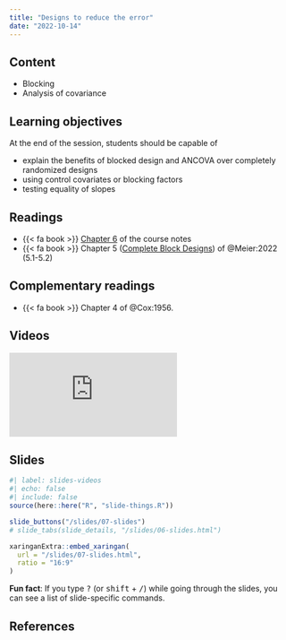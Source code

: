```yaml
---
title: "Designs to reduce the error"
date: "2022-10-14"
---
```


## Content

- Blocking
- Analysis of covariance


## Learning objectives

At the end of the session, students should be capable of

- explain the benefits of blocked design and ANCOVA over completely randomized designs
- using control covariates or blocking factors
- testing equality of slopes

## Readings

-  {{< fa book >}}  [Chapter 6](https://lbelzile.github.io/math80667a/designs-to-reduce-the-error.html) of the course notes
- {{< fa book >}} Chapter 5 ([Complete Block Designs](https://stat.ethz.ch/~meier/teaching/anova/block-designs.html)) of @Meier:2022 (5.1-5.2)

## Complementary readings


- {{< fa book >}}  Chapter 4 of @Cox:1956.

## Videos


<div class="ratio ratio-16x9">
<iframe src="https://www.youtube.com/embed/gTLp0pplRXk" frameborder="0" allow="accelerometer; autoplay; encrypted-media; gyroscope; picture-in-picture" allowfullscreen>
</iframe>
</div>


## Slides

```r
#| label: slides-videos
#| echo: false
#| include: false
source(here::here("R", "slide-things.R"))
```

```r
slide_buttons("/slides/07-slides")
# slide_tabs(slide_details, "/slides/06-slides.html")
```

```r
xaringanExtra::embed_xaringan(
  url = "/slides/07-slides.html",
  ratio = "16:9"
)
```

:::{.callout-tip}
**Fun fact**: If you type <kbd>?</kbd> (or <kbd>shift</kbd> + <kbd>/</kbd>) while going through the slides, you can see a list of slide-specific commands.
:::

## References
